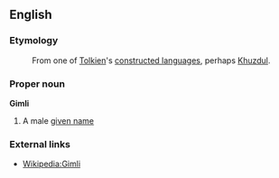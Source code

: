 ==English==

===Etymology===
: From one of [[Tolkien]]'s [[constructed language]]s, perhaps [[Khuzdul]].

===Proper noun===
'''Gimli'''

# A male [[given name]]

===External links===

* [[Wikipedia:Gimli]]